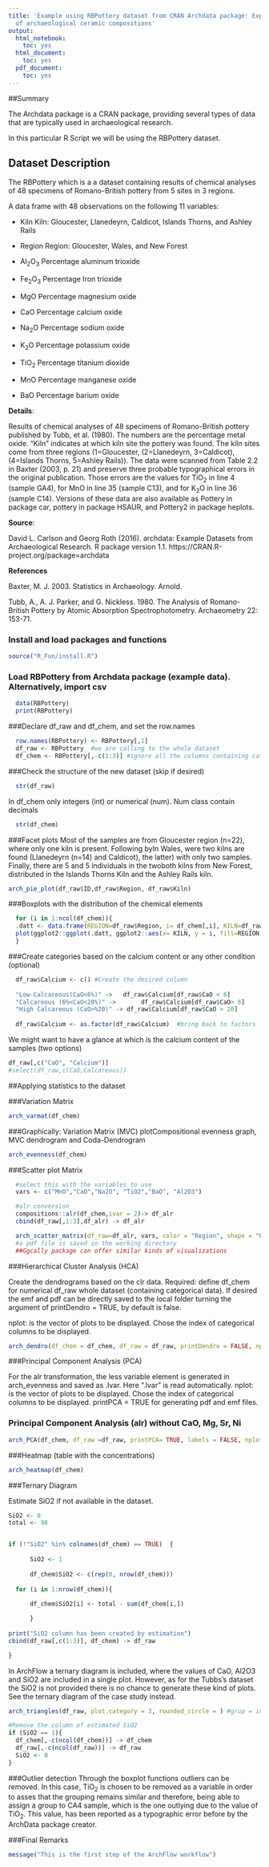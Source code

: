 ```yaml
---
title: 'Example using RBPottery dataset from CRAN Archdata package: Exploratory analysis
  of archaeological ceramic compositions'
output:
  html_notebook:
    toc: yes
  html_document:
    toc: yes
  pdf_document:
    toc: yes
---
```


##Summary

The Archdata package is a CRAN package, providing several types of data that are typically used in archaeological research. 

In this particular R Script we will be using the RBPottery dataset.

## Dataset Description

The RBPottery which is a a dataset containing results of chemical analyses of 48 specimens of Romano-British pottery from 5 sites in 3 regions. 

A data frame with 48 observations on the following 11 variables:

* Kiln Kiln: Gloucester, Llanedeyrn, Caldicot, Islands Thorns, and Ashley Rails
* Region Region: Gloucester, Wales, and New Forest

* Al~2~O~3~ Percentage aluminum trioxide
* Fe~2~O~3~ Percentage Iron trioxide
* MgO Percentage magnesium oxide
* CaO Percentage calcium oxide
* Na~2~O Percentage sodium oxide
* K~2~O Percentage potassium oxide
* TiO~2~ Percentage titanium dioxide
* MnO Percentage manganese oxide
* BaO Percentage barium oxide

**Details**:

Results of chemical analyses of 48 specimens of Romano-British pottery published by Tubb, et al.
(1980). The numbers are the percentage metal oxide. "Kiln" indicates at which kiln site the pottery
was found. The kiln sites come from three regions (1=Gloucester, (2=Llanedeyrn, 3=Caldicot),
(4=Islands Thorns, 5=Ashley Rails)). The data were scanned from Table 2.2 in Baxter (2003, p.
21) and preserve three probable typographical errors in the original publication. Those errors are
the values for TiO~2~ in line 4 (sample GA4), for MnO in line 35 (sample C13), and for K~2~O in line
36 (sample C14). Versions of these data are also available as Pottery in package car, pottery in
package HSAUR, and Pottery2 in package heplots.

**Source**:

David L. Carlson and Georg Roth (2016). archdata: Example Datasets from Archaeological
Research. R package version 1.1. https://CRAN.R-project.org/package=archdata

**References**

Baxter, M. J. 2003. Statistics in Archaeology. Arnold.

Tubb, A., A. J. Parker, and G. Nickless. 1980. The Analysis of Romano-British Pottery by Atomic Absorption Spectrophotometry. Archaeometry 22: 153-71.


### Install and load packages and functions
```r
source("R_Fun/install.R")
```


### Load RBPottery from Archdata package (example data). Alternatively, import csv
```r
  data(RBPottery)
  print(RBPottery)
```


###Declare df_raw and df_chem, and set the row.names
```r
  row.names(RBPottery) <- RBPottery[,1]
  df_raw <- RBPottery  #we are calling to the whole dataset
  df_chem <- RBPottery[,-c(1:3)] #ignore all the columns containing categorical data, 9 in this case. 
```

###Check the structure of the new dataset (skip if desired)
```r
  str(df_raw)
```
In df_chem only integers (int) or numerical (num). Num class contain decimals 
```r
  str(df_chem)
```

###Facet plots
Most of the samples are from Gloucester region (n=22), where only one kiln is present. Following byIn Wales, were two kilns are found (Llanedeyrn (n=14) and Caldicot), the latter)  with only two samples. Finally, there are 5 and 5 individuals in the twoboth kilns from New Forest, distributed in the Islands Thorns Kiln and the Ashley Rails kiln.

```r
arch_pie_plot(df_raw$ID,df_raw$Region, df_raw$Kiln)
```

###Boxplots with the distribution of the chemical elements
```r
  for (i in 1:ncol(df_chem)){
  .datt <- data.frame(REGION=df_raw$Region, i= df_chem[,i], KILN=df_raw$Kiln)
  plot(ggplot2::ggplot(.datt, ggplot2::aes(x= KILN, y = i, fill=REGION)) + ggplot2::geom_boxplot() + ggplot2::ylab(colnames(df_chem)[i]))
  }
```

###Create categories based on the calcium content or any other condition (optional)
```r
  df_raw$Calcium <- c() #Create the desired column
  
  "Low-Calcareous(CaO<6%)" ->   df_raw$Calcium[df_raw$CaO < 6]
  "Calcareous (6%<CaO<20%)" ->       df_raw$Calcium[df_raw$CaO> 6]
  "High Calcareous (CaO>%20)" -> df_raw$Calcium[df_raw$CaO > 20]
   
  df_raw$Calcium <- as.factor(df_raw$Calcium)  #bring back to factors
```


We might want to have a glance at which is the calcium content of the samples (two options)
```r
df_raw[,c("CaO", "Calcium")]
#select(df_raw,c(CaO,Calcareous)) 
```
##Applying statistics to the dataset

###Variation Matrix
```r
arch_varmat(df_chem)
```





###Graphically: Variation Matrix (MVC) plotCompositional evenness graph, MVC dendrogram and Coda-Dendrogram
```r
arch_evenness(df_chem)
```

###Scatter plot Matrix
```r
  #select this with the variables to use 
  vars <- c("MnO","CaO","Na2O", "TiO2","BaO", "Al2O3") 

  #alr conversion
  compositions::alr(df_chem,ivar = 2)-> df_alr
  cbind(df_raw[,1:3],df_alr) -> df_alr

  arch_scatter_matrix(df_raw=df_alr, vars, color = "Region", shape = "Kiln", title= "RBPottery")
  #a pdf file is saved in the working directory
  ##Ggcally package can offer similar kinds of visualizations
```




###Hierarchical Cluster Analysis (HCA)

Create the dendrograms based on the clr data. Required: define df_chem for numerical df_raw whole dataset (containing categorical data). If desired the emf and pdf can be directly saved to the local folder turning the argument of printDendro = TRUE, by default is false.

nplot: is the vector of plots to be displayed. Chose the index of categorical columns to be displayed. 

```r
arch_dendro(df_chem = df_chem, df_raw = df_raw, printDendro = FALSE, nplot=c(2,3))
```




###Principal Component Analysis (PCA)

For the alr transformation, the less variable element is generated in arch_evenness and saved as .lvar.
Here ".lvar" is read automatically. 
nplot: is the vector of plots to be displayed. Chose the index of categorical columns to be displayed. 
printPCA = TRUE for generating pdf and emf files. 


### Principal Component Analysis (alr) without CaO, Mg, Sr, Ni

```r
arch_PCA(df_chem, df_raw =df_raw, printPCA= TRUE, labels = FALSE, nplot = c(2,3), shape_cat_number = 2)
```


###Heatmap (table with the concentrations)
```r
arch_heatmap(df_chem)
```


###Ternary Diagram

Estimate SiO2 if not available in the dataset.
```r
SiO2 <- 0
total <- 98


if (!"SiO2" %in% colnames(df_chem) == TRUE)  {
  
      SiO2 <- 1
    
      df_chem$SiO2 <- c(rep(0, nrow(df_chem)))
    
  for (i in 1:nrow(df_chem)){
      
      df_chem$SiO2[i] <- total - sum(df_chem[i,])

      }
      
print("SiO2 column has been created by estimation")
cbind(df_raw[,c(1:3)], df_chem) -> df_raw

}

```


In ArchFlow a ternary diagram is included, where the values of CaO, \ch Al2O3 and \ch SiO2 are included in a single plot. However, as for the Tubbs's dataset the \ch SiO2 is not provided there is no chance to generate these kind of plots. See the ternary diagram of the case study instead. 



```r
arch_triangles(df_raw, plot.category = 3, rounded_circle = ) #grup = indicates the column from which the factors will be for the legend
```


```r
#Remove the column of estimated SiO2
if (SiO2 == 1){
  df_chem[,-c(ncol(df_chem))] -> df_chem
  df_raw[,-c(ncol(df_raw))] -> df_raw
  SiO2 <- 0
}

```

###Outlier detection 
Through the boxplot functions outliers can be removed. 
In this case, TiO~2~ is chosen to be removed as a variable in order to asses that the grouping remains similar and therefore, being able to assign a group to CA4 sample, which is the one outlying due to the value of TiO~2~. This value, has been reported as a typographic error before by the ArchData package creator. 


###Final Remarks

```r
message("This is the first step of the ArchFlow workflow")
```


